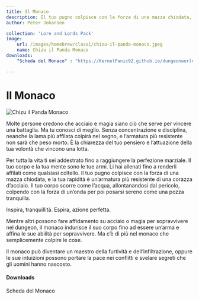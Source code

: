 ```yaml
---
title: Il Monaco
description: Il tuo pugno colpisce con la forza di una mazza chiodata, e la tua rapidità è un’armatura più resistente di una corazza d’acciaio. Il tuo corpo scorre come l’acqua, allontanandosi dal pericolo, colpendo con la forza di un’onda per poi posarsi sereno come una pozza tranquilla.
author: Peter Johansen

collection: 'Lore and Lords Pack'
image:
    url: /images/homebrew/classi/chizu-il-panda-monaco.jpeg
    name: Chizu il Panda Monaco
downloads:
    "Scheda del Monaco" : "https://KernelPanic92.github.io/dungeonworld-ita/classi/community/Peter%20Johansen/Lore%20and%20Lords%20Pack/monaco.pdf"

---
```


# Il Monaco

![Chizu il Panda Monaco](/images/homebrew/classi/chizu-il-panda-monaco.jpeg)

Molte persone credono che acciaio e magia siano ciò che serve per vincere una battaglia. Ma tu conosci di meglio. Senza concentrazione e disciplina, neanche la lama più affilata colpirà nel segno, e l’armatura più resistente non sarà che peso morto. È la chiarezza del tuo pensiero e l’attuazione della tua volontà che vincono una lotta.

Per tutta la vita ti sei addestrato fino a raggiungere la perfezione marziale. Il tuo corpo e la tua mente sono le tue armi. Li hai allenati fino a renderli affilati come qualsiasi coltello. Il tuo pugno colpisce con la forza di una mazza chiodata, e la tua rapidità è un’armatura più resistente di una corazza d’acciaio. Il tuo corpo scorre come l’acqua, allontanandosi dal pericolo, colpendo con la forza di un’onda per poi posarsi sereno come una pozza tranquilla.

Inspira, tranquillità. Espira, azione perfetta.

Mentre altri possono fare affidamento su acciaio o magia per sopravvivere nel dungeon, il monaco indurisce il suo corpo fino ad essere un’arma e affina le sue abilità per sopravvivere. Ma c’è di più nel monaco che semplicemente colpire le cose.

Il monaco può diventare un maestro della furtività e dell’infiltrazione, oppure le sue intuizioni possono portare la pace nei conflitti e svelare segreti che gli uomini hanno nascosto.

#### Downloads

<DownloadLink href="https://KernelPanic92.github.io/dungeonworld-ita/classi/community/Peter%20Johansen/Lore%20and%20Lords%20Pack/monaco.pdf">Scheda del Monaco</DownloadLink>
